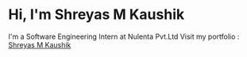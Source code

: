 # Hi, I'm Shreyas M Kaushik

I'm a Software Engineering Intern at Nulenta Pvt.Ltd Visit my portfolio : [Shreyas M Kaushik](https://shreyasmk.me)

